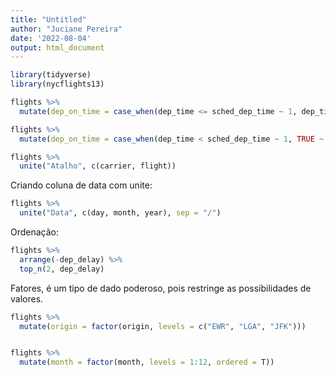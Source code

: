 ```yaml
---
title: "Untitled"
author: "Juciane Pereira"
date: '2022-08-04'
output: html_document
---
```


```r
library(tidyverse)
library(nycflights13)
```


```r
flights %>% 
  mutate(dep_on_time = case_when(dep_time <= sched_dep_time ~ 1, dep_time > sched_dep_time ~ 0))
```
```r
flights %>% 
  mutate(dep_on_time = case_when(dep_time < sched_dep_time ~ 1, TRUE ~ 0))
```
```r
flights %>% 
  unite("Atalho", c(carrier, flight))
```

Criando coluna de data com unite:

```r
flights %>% 
  unite("Data", c(day, month, year), sep = "/")
```


Ordenação:

```r
flights %>% 
  arrange(-dep_delay) %>% 
  top_n(2, dep_delay)
```


Fatores, é um tipo de dado poderoso, pois restringe as possibilidades de valores. 

```r
flights %>% 
  mutate(origin = factor(origin, levels = c("EWR", "LGA", "JFK")))


flights %>% 
  mutate(month = factor(month, levels = 1:12, ordered = T))

```


